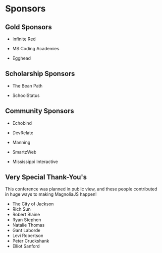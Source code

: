 
<Card>

# Sponsors

## Gold Sponsors

- Infinite Red

- MS Coding Academies

- Egghead

## Scholarship Sponsors

- The Bean Path

- SchoolStatus

## Community Sponsors

- Echobind

- DevRelate

- Manning

- SmartzWeb

- Mississippi Interactive

## Very Special Thank-You's

This conference was planned in public view, and these people contributed in huge ways to making MagnoliaJS happen!

- The City of Jackson
- Rich Sun
- Robert Blaine
- Ryan Stephen
- Natalie Thomas
- Gant Laborde
- Levi Robertson
- Peter Cruckshank
- Elliot Sanford

</Card>
